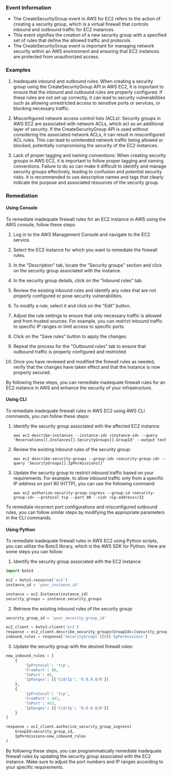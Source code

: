 
### Event Information

- The CreateSecurityGroup event in AWS for EC2 refers to the action of creating a security group, which is a virtual firewall that controls inbound and outbound traffic for EC2 instances.
- This event signifies the creation of a new security group with a specified set of rules that define the allowed traffic and protocols.
- The CreateSecurityGroup event is important for managing network security within an AWS environment and ensuring that EC2 instances are protected from unauthorized access.


### Examples

1. Inadequate inbound and outbound rules: When creating a security group using the CreateSecurityGroup API in AWS EC2, it is important to ensure that the inbound and outbound rules are properly configured. If these rules are not set up correctly, it can lead to security vulnerabilities such as allowing unrestricted access to sensitive ports or services, or blocking necessary traffic.

2. Misconfigured network access control lists (ACLs): Security groups in AWS EC2 are associated with network ACLs, which act as an additional layer of security. If the CreateSecurityGroup API is used without considering the associated network ACLs, it can result in misconfigured ACL rules. This can lead to unintended network traffic being allowed or blocked, potentially compromising the security of the EC2 instances.

3. Lack of proper tagging and naming conventions: When creating security groups in AWS EC2, it is important to follow proper tagging and naming conventions. Failure to do so can make it difficult to identify and manage security groups effectively, leading to confusion and potential security risks. It is recommended to use descriptive names and tags that clearly indicate the purpose and associated resources of the security group.

### Remediation

#### Using Console

To remediate inadequate firewall rules for an EC2 instance in AWS using the AWS console, follow these steps:

1. Log in to the AWS Management Console and navigate to the EC2 service.

2. Select the EC2 instance for which you want to remediate the firewall rules.

3. In the "Description" tab, locate the "Security groups" section and click on the security group associated with the instance.

4. In the security group details, click on the "Inbound rules" tab.

5. Review the existing inbound rules and identify any rules that are not properly configured or pose security vulnerabilities.

6. To modify a rule, select it and click on the "Edit" button.

7. Adjust the rule settings to ensure that only necessary traffic is allowed and from trusted sources. For example, you can restrict inbound traffic to specific IP ranges or limit access to specific ports.

8. Click on the "Save rules" button to apply the changes.

9. Repeat the process for the "Outbound rules" tab to ensure that outbound traffic is properly configured and restricted.

10. Once you have reviewed and modified the firewall rules as needed, verify that the changes have taken effect and that the instance is now properly secured.

By following these steps, you can remediate inadequate firewall rules for an EC2 instance in AWS and enhance the security of your infrastructure.

#### Using CLI

To remediate inadequate firewall rules in AWS EC2 using AWS CLI commands, you can follow these steps:

1. Identify the security group associated with the affected EC2 instance:
   ```
   aws ec2 describe-instances --instance-ids <instance-id> --query 'Reservations[].Instances[].SecurityGroups[].GroupId' --output text
   ```

2. Review the existing inbound rules of the security group:
   ```
   aws ec2 describe-security-groups --group-ids <security-group-id> --query 'SecurityGroups[].IpPermissions[]'
   ```

3. Update the security group to restrict inbound traffic based on your requirements. For example, to allow inbound traffic only from a specific IP address on port 80 (HTTP), you can use the following command:
   ```
   aws ec2 authorize-security-group-ingress --group-id <security-group-id> --protocol tcp --port 80 --cidr <ip-address>/32
   ```

To remediate incorrect port configurations and misconfigured outbound rules, you can follow similar steps by modifying the appropriate parameters in the CLI commands.

#### Using Python

To remediate inadequate firewall rules in AWS EC2 using Python scripts, you can utilize the Boto3 library, which is the AWS SDK for Python. Here are some steps you can follow:

1. Identify the security group associated with the EC2 instance:
```python
import boto3

ec2 = boto3.resource('ec2')
instance_id = 'your_instance_id'

instance = ec2.Instance(instance_id)
security_groups = instance.security_groups
```

2. Retrieve the existing inbound rules of the security group:
```python
security_group_id = 'your_security_group_id'

ec2_client = boto3.client('ec2')
response = ec2_client.describe_security_groups(GroupIds=[security_group_id])
inbound_rules = response['SecurityGroups'][0]['IpPermissions']
```

3. Update the security group with the desired firewall rules:
```python
new_inbound_rules = [
    {
        'IpProtocol': 'tcp',
        'FromPort': 80,
        'ToPort': 80,
        'IpRanges': [{'CidrIp': '0.0.0.0/0'}]
    },
    {
        'IpProtocol': 'tcp',
        'FromPort': 443,
        'ToPort': 443,
        'IpRanges': [{'CidrIp': '0.0.0.0/0'}]
    }
]

response = ec2_client.authorize_security_group_ingress(
    GroupId=security_group_id,
    IpPermissions=new_inbound_rules
)
```

By following these steps, you can programmatically remediate inadequate firewall rules by updating the security group associated with the EC2 instance. Make sure to adjust the port numbers and IP ranges according to your specific requirements.

